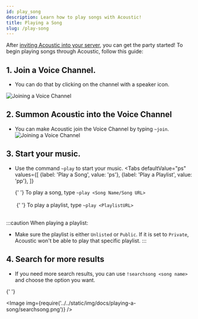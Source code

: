 ```yaml
---
id: play_song
description: Learn how to play songs with Acoustic!
title: Playing a Song
slug: /play-song
---
```



After [inviting Acoustic into your server](/adding-acoustic), you can get the party started! To begin playing songs through Acoustic, follow this guide:

## 1. Join a Voice Channel.

- You can do that by clicking on the channel with a speaker icon.

![Joining a Voice Channel](/img/docs/playing-a-song/joinVC.png)

## 2. Summon Acoustic into the Voice Channel

- You can make Acoustic join the Voice Channel by typing `~join`.
  ![Joining a Voice Channel](/img/docs/playing-a-song/acousticjoin.png)

## 3. Start your music.

- Use the command `~play` to start your music.
  <Tabs
    defaultValue="ps"
    values={[
      {label: 'Play a Song', value: 'ps'},
      {label: 'Play a Playlist', value: 'pp'},
    ]}
  >
    <TabItem value="ps">
      {' '}
      To play a song, type <code>~play &lt;Song Name/Song URL&gt;</code>
      <br />
      <br />
      <Image
        img={require('../../static/img/docs/playing-a-song/play_song_string.png')}
      />
    </TabItem>
    <TabItem value="pp">
      {' '}
      To play a playlist, type <code>~play &lt;PlaylistURL&gt;</code>
      <br />
      <br />
      <Image
        img={require('../../static/img/docs/playing-a-song/playlist.png')}
      />
    </TabItem>
  </Tabs>

:::caution When playing a playlist:

- Make sure the playlist is either `Unlisted` or `Public`. If it is set to `Private`, Acoustic won't be able to play that specific playlist.
  :::

## 4. Search for more results

- If you need more search results, you can use `!searchsong <song name>` and choose the option you want.

{' '}

<Image img={require('../../static/img/docs/playing-a-song/searchsong.png')} />
